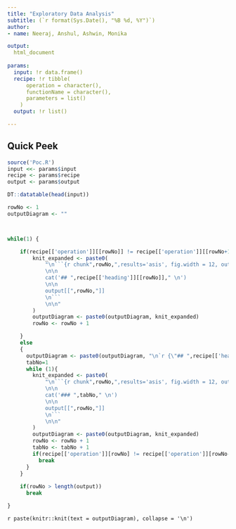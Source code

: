 ```yaml
---
title: "Exploratory Data Analysis"
subtitle: (`r format(Sys.Date(), "%B %d, %Y")`)
author: 
- name: Neeraj, Anshul, Ashwin, Monika

output: 
  html_document
   
params:
  input: !r data.frame()
  recipe: !r tibble(
      operation = character(),
      functionName = character(),
      parameters = list()
    )
  output: !r list()

---
```


## Quick Peek
```r
source('Poc.R')
input <<- params$input
recipe <- params$recipe
output <- params$output

DT::datatable(head(input))
```


     



```r

rowNo <- 1
outputDiagram <- ""



while(1) {

    if(recipe[['operation']][[rowNo]] != recipe[['operation']][[rowNo+1]]){
        knit_expanded <- paste0(
            "\n```{r chunk",rowNo,",results='asis', fig.width = 12, out.width = '100%', echo=FALSE}
            \n\n
            cat('## ",recipe[['heading']][[rowNo]]," \n')
            \n\n
            output[[",rowNo,"]]
            \n```
            \n\n"
        )
        outputDiagram <- paste0(outputDiagram, knit_expanded)
        rowNo <- rowNo + 1

    }
    else
    {
      outputDiagram <- paste0(outputDiagram, "\n`r {\"## ",recipe[['heading']][rowNo]," {.tabset}\"}`\n\n")
      tabNo=1
      while (1){
        knit_expanded <- paste0(
            "\n```{r chunk",rowNo,",results='asis', fig.width = 12, out.width = '100%', echo=FALSE}
            \n\n
            cat('### ",tabNo," \n')
            \n\n
            output[[",rowNo,"]]
            \n```
            \n\n"
        )
        outputDiagram <- paste0(outputDiagram, knit_expanded)
        rowNo <- rowNo + 1
        tabNo <- tabNo + 1
        if(recipe[['operation']][rowNo] != recipe[['operation']][rowNo-1])
          break
      }
    }
  
    if(rowNo > length(output))
      break    

}


```



`r paste(knitr::knit(text = outputDiagram), collapse = '\n')`

